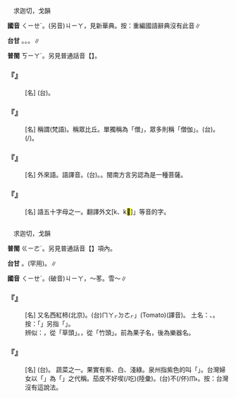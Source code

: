 
=={{ruby|伽|ㄑㄧㄝˊ}}==

　求迦切，戈韻

'''國音''' <rt>ㄑㄧㄝˊ</rt>。(另音)<rt>ㄐㄧㄚ</rt>，見新華典。按：重編國語辭典沒有此音∥

'''台甘''' {{ruby|(文)|ㄍㄧㄚˊ}}。{{ruby| |ㄍㄚ}}。{{ruby|(語)|ㄎㄧㄚ}}。{{ruby| |ㄎㄧㄚ˫}}∥

'''普閩''' <rt>ㄎㄧㄚˊ</rt>。另見普通話音【{{ruby|伽|ㄐㄧㄚ}}】。

    

==='''『{{ruby|伽|ㄑㄧㄝˊ}}{{ruby|南|ㄋㄢˊ}}{{ruby|香|ㄒㄧㄤ}}』'''===
: [名] (台){{ruby|烏|ㆦ}}{{ruby|沉|ㄉㄧㆬˊ}}{{ruby|香|ㄏㄧㆫ/ㄏㄧㆧ}}。
    

==='''『{{ruby|僧|ㄙㄥ}}{{ruby|伽|ㄑㄧㄝˊ}}』'''===
: [名] 稱謂(梵語)。稱眾比丘。單獨稱為「僧」，眾多則稱「僧伽」。(台){{ruby|和|ㄏㄨㆤˊ/ㄏㆤˊ}}{{ruby|尚|ㄒㄧㆧ˫/ㄒㄧㆫ˫}}。{{ruby|尼|ㄋㄧˊ}}{{ruby|姑|ㄍㆦ}}(/{{ruby|師|ㄙㄞ}}{{ruby|姑|ㄍㆦ}})。
    

==='''『{{ruby|伽|ㄑㄧㄝˊ}}{{ruby|藍|ㄌㄢˊ}}』'''===
: [名] 外來語。{{ruby|梵|ㄈㄢˋ}}語譯音。(台){{ruby|佛|ㄏㄨㆵ}}{{ruby|寺|ㄒㄧ˫}}{{ruby|丌|ㆤ}}{{ruby|意|ㄧ˪}}{{ruby|思|ㄙㄨ˪}}。{{ruby|原|ㆣㄨㄢˊ}}{{ruby|是|ㄒㄧ˫}}{{ruby|指|ㄐㄧˋ}}{{ruby|和|ㄏㆤˊ/ㄏㄨㆤˊ}}{{ruby|尚|ㄒㄧㆫ˫/ㄒㄧㆧ˫}}{{ruby|丌|ㆤ}}{{ruby|住|ㄗㄨ˫}}{{ruby|處|ㄘㄨˋ}}。閩南方言另認為是一種菩薩。
    

==='''『{{ruby|伽|ㄑㄧㄝˊ}}』'''===
: [名] {{ruby|梵|ㄈㄢˋ}}語五十字母之一。翻譯外文[k、k<mark>&#xf92ba;</mark>]{{ruby|「|ㄍㄚ}}{{ruby|、|ㄍㄧㄚ}}{{ruby|、|ㄎㄧㄚ}}」等音的字。
    

=={{ruby|茄|ㄑㄧㄝˊ}}==

　求迦切，戈韻

'''普閩''' <rt>ㄍㄧㄜˊ</rt>。另見普通話音【{{ruby|茄|ㄐㄧㄚ}}】項內。

'''台甘''' {{ruby|(文)|ㄍㄚ}}。{{ruby|(文)|ㄍㄚˊ}}(罕用)。{{ruby|(語)|ㄍㄧㄜˊ}}∥

'''國音''' <rt>ㄑㄧㄝˊ</rt>。(破音)<rt>ㄐㄧㄚ</rt>，～苳。雪～∥

    

==='''『{{ruby|番|ㄈㄢ}}{{ruby|茄|ㄑㄧㄝˊ}}』'''===
: [名] 又名西紅柿(北京)。(台){{ruby|「|ㄊㄜㆷ}}<rt>ㄇㄚㆷ</rt><rt>ㄉㄜㆷ</rt>」(Tomato)(譯音)。 土名：{{ruby|臭|ㄘㄠ˪}}{{ruby|柿|ㄎㄧ˫}}{{ruby|仔|ㄚ}}、{{ruby|柑|ㄍㆰ}}{{ruby|仔|ㄚ}}{{ruby|蜜|ㆠㄧㆵ ͘}}。按：「{{ruby|柑|ㄍㆰ}}{{ruby|仔|ㄚ}}{{ruby|蜜|ㆠㄧㆵ ͘}}」另指「{{ruby|蒟|ㄍㄨˋ}}{{ruby|醬|ㄐㄧㆫ˪/ㄐㄧㆧ˪}}」。
:辨似：{{ruby|茄|ㄑㄧㄝˊ}}，從「草頭」。{{ruby|笳|ㄐㄧㄚ}}，從「竹頭」。前為果子名，後為樂器名。
:
    

==='''『{{ruby|茄|ㄑㄧㄝˊ}}{{ruby|子|·ㄗˇ}}』'''===
: [名] (台){{ruby|茄|ㄍㄧㄜˊ}}。 蔬菜之一。果實有紫、白、淺綠。泉州指紫色的叫「{{ruby|紅|ㄤˊ}}{{ruby|菜|ㄘㄞ˪}}」。台灣婦女以「{{ruby|紅|ㄤˊ}}{{ruby|菜|ㄘㄞ˪}}」為「{{ruby|茄|ㄍㄧㄜˊ}}」之代稱。茄皮不好喫(/吃)(陸彙)。(台){{ruby|茄|ㄍㄧㄜˊ}}{{ruby|皮|ㄆㄨㆤˊ/ㄆㆤˊ}}不(/伓)<rt>ㆬ˫</rt>{{ruby|好|ㄏㄜˋ}}{{ruby|食|ㄐㄧㄚㆷ ͘}}。按：台灣沒有這說法。
    
